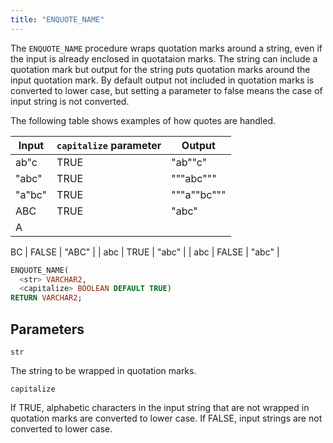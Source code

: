 ```yaml
---
title: "ENQUOTE_NAME"
---
```


The `ENQUOTE_NAME` procedure wraps quotation marks around a string, even if the input is already enclosed in quotataion marks. The string can include a quotation mark but output for the string puts quotation marks around the input quotation mark. By default output not included in quotation marks is converted to lower case, but setting a parameter to false means the case of input string is not converted.

The following table shows examples of how quotes are handled.

| Input  | `capitalize` parameter | Output      |
| ------ | ---------------------- | ----------- |
| ab"c   | TRUE                   | "ab""c"     |
| "abc"  | TRUE                   | """abc"""   |
| "a"bc" | TRUE                   | """a""bc""" |
| ABC    | TRUE                   | "abc"       |
| A 


BC       | FALSE                  | "ABC"       |
| abc    | TRUE                   | "abc"       |
| abc    | FALSE                  | "abc"       |


```sql
ENQUOTE_NAME(
  <str> VARCHAR2,
  <capitalize> BOOLEAN DEFAULT TRUE)
RETURN VARCHAR2;
```

## Parameters

`str`

 The string to be wrapped in quotation marks.

`capitalize`

 If TRUE, alphabetic characters in the input string that are not wrapped in quotation marks are converted to lower case. If FALSE, input strings are not converted to lower case.


